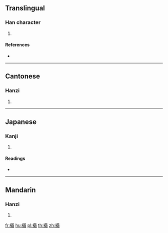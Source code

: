 {{character info/new}}
==Translingual==

===Han character===
{{Han char|rn=145|rad=衣|as=19|sn=25|four=34227|canj=LTBI}}

# {{defn|Han|sort=衣19}}

====References====
* {{Han ref|kx=1127.290|dkj=34740|dj=1595.010|hdz=53123.040|uh=897A|ud=35194|bh=F949|bd=63817}}

----

==Cantonese==

===Hanzi===
{{yue-hanzi|jyut=|y=gin2}}

# {{defn|lang=yue|sort=衣19}}

----

==Japanese==

===Kanji===
{{ja-kanji|grade=|rs=衣19}}

# {{defn|lang=ja|sort=衣19}}

====Readings====
* {{ja-readings|on=[[けん]] (ken)|kun=[[わたいれ]] (wataire)|nanori=}}

----

==Mandarin==

===Hanzi===
{{cmn-hanzi|pin=[[jiǎn]] ([[jian3]])|wg=chien<sup>3</sup>}}

# {{defn|lang=cmn|sort=衣19}}

[[fr:襺]]
[[hu:襺]]
[[pl:襺]]
[[th:襺]]
[[zh:襺]]